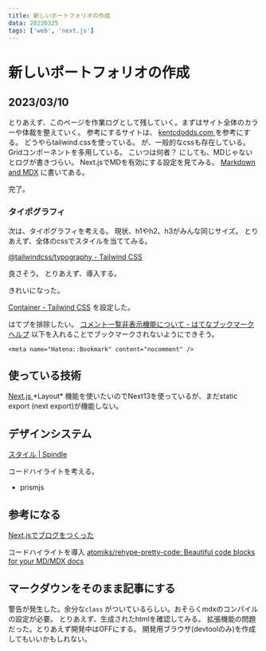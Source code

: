 ```yaml
---
title: 新しいポートフォリオの作成
data: 20230325
tags: ['web', 'next.js']
---
```


# 新しいポートフォリオの作成

## 2023/03/10
とりあえず、このページを作業ログとして残していく。まずはサイト全体のカラーや体裁を整えていく。
参考にするサイトは、
<a href="https://kentcdodds.com/" target="_blank">
  kentcdodds.com
</a>
を参考にする。 どうやらtailwind.cssを使っている。
が、一般的なcssも存在している。 Gridコンポーネントを多用している。
こいつは何者？ にしても、MDじゃないとログが書きづらい。
Next.jsでMDを有効にする設定を見てみる。
<a href="https://beta.nextjs.org/docs/guides/mdx">Markdown and MDX</a>
に書いてある。

完了。

### タイポグラフィ
次は、タイポグラフィを考える。
現状、h1やh2、h3がみんな同じサイズ。
とりあえず、全体のcssでスタイルを当ててみる。

[@tailwindcss/typography - Tailwind CSS](https://tailwindcss.com/docs/typography-plugin)

良さそう。
とりあえず、導入する。

きれいになった。

[Container - Tailwind CSS](https://tailwindcss.com/docs/container) を設定した。

はてブを排除したい。
[コメント一覧非表示機能について - はてなブックマークヘルプ](https://b.hatena.ne.jp/help/entry/nocomment)
以下を入れることでブックマークされないようにできそう。

```
<meta name="Hatena::Bookmark" content="nocomment" />
```


## 使っている技術

<a href="https://nextjs.org/" target="_blank">
  Next.js
</a>
*Layout* 機能を使いたいのでNext13を使っているが、まだstatic export (next export)が機能しない。

## デザインシステム
[スタイル | Spindle](https://spindle.ameba.design/styles/)


コードハイライトを考える。
- prismjs

## 参考になる

[Next.jsでブログをつくった](https://www.haxibami.net/blog/posts/blog-renewal)

コードハイライトを導入
[atomiks/rehype-pretty-code: Beautiful code blocks for your MD/MDX docs](https://github.com/atomiks/rehype-pretty-code)


## マークダウンをそのまま記事にする

警告が発生した。余分な`class` がついているらしい。おそらくmdxのコンパイルの設定が必要。
とりあえず、生成されたhtmlを確認してみる。
拡張機能の問題だった。とりあえず開発中はOFFにする。
開発用ブラウザ(devtoolのみ)を作成してもいいかもしれない。
